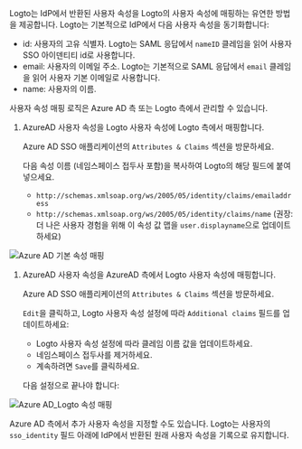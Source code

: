 Logto는 IdP에서 반환된 사용자 속성을 Logto의 사용자 속성에 매핑하는 유연한 방법을 제공합니다. Logto는 기본적으로 IdP에서 다음 사용자 속성을 동기화합니다:

- id: 사용자의 고유 식별자. Logto는 SAML 응답에서 `nameID` 클레임을 읽어 사용자 SSO 아이덴티티 id로 사용합니다.
- email: 사용자의 이메일 주소. Logto는 기본적으로 SAML 응답에서 `email` 클레임을 읽어 사용자 기본 이메일로 사용합니다.
- name: 사용자의 이름.

사용자 속성 매핑 로직은 Azure AD 측 또는 Logto 측에서 관리할 수 있습니다.

1. AzureAD 사용자 속성을 Logto 사용자 속성에 Logto 측에서 매핑합니다.

   Azure AD SSO 애플리케이션의 `Attributes & Claims` 섹션을 방문하세요.

   다음 속성 이름 (네임스페이스 접두사 포함)을 복사하여 Logto의 해당 필드에 붙여넣으세요.

   - `http://schemas.xmlsoap.org/ws/2005/05/identity/claims/emailaddress`
   - `http://schemas.xmlsoap.org/ws/2005/05/identity/claims/name` (권장: 더 나은 사용자 경험을 위해 이 속성 값 맵을 `user.displayname`으로 업데이트하세요)

<img src="/img/assets/azure_ad_default_attribute_mapping.webp" alt="Azure AD 기본 속성 매핑" />

1. AzureAD 사용자 속성을 AzureAD 측에서 Logto 사용자 속성에 매핑합니다.

   Azure AD SSO 애플리케이션의 `Attributes & Claims` 섹션을 방문하세요.

   `Edit`을 클릭하고, Logto 사용자 속성 설정에 따라 `Additional claims` 필드를 업데이트하세요:

   - Logto 사용자 속성 설정에 따라 클레임 이름 값을 업데이트하세요.
   - 네임스페이스 접두사를 제거하세요.
   - 계속하려면 `Save`를 클릭하세요.

   다음 설정으로 끝나야 합니다:

<img src="/img/assets/azure_ad_logto_attribute_mapping.webp" alt="Azure AD_Logto 속성 매핑" />

Azure AD 측에서 추가 사용자 속성을 지정할 수도 있습니다. Logto는 사용자의 `sso_identity` 필드 아래에 IdP에서 반환된 원래 사용자 속성을 기록으로 유지합니다.
